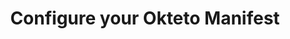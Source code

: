 ---
title: Configure your Okteto Manifest
description: The Okteto Build service allows you to build your development images directly in Okteto
sidebar_label: Configure the manifest
id: configure-manifest
---
